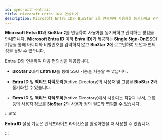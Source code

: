 ```yaml
---
id: sync-with-entraid
title: Microsoft Entra ID와 연동하기
description: Microsoft Entra ID와 BioStar 2를 연동하여 사용자를 동기화하고 관리하는 방법을 안내합니다.
---
```


**Microsoft Entra ID**와 **BioStar 2**를 연동하여 사용자를 동기화하고 관리하는 방법을 안내합니다. **Microsoft Entra ID**(이하 **Entra ID**)가 제공하는 **Single Sign-On**(SSO) 기능을 통해 아이디와 비밀번호를 입력하지 않고 **BioStar 2**에 로그인하여 보안과 편의성을 높일 수 있습니다.

Entra ID와 연동하여 다음 편의성을 제공합니다.

* **BioStar 2**에서 **Entra ID**를 통해 SSO 기능을 사용할 수 있습니다.

* **Entra ID** 및 **액티브 디렉토리**(Active Directory)의 사용자 및 그룹을 **BioStar 2**와 동기화할 수 있습니다.

* **Entra ID** 및 **액티브 디렉토리**(Active Directory)에서 사용되는 직함과 부서, 그룹 등의 사용자 정보를 **BioStar 2**의 사용자 정의 필드와 맵핑할 수 있습니다.

:::info

**Entra ID** 설정 기능은 엔터프라이즈 라이선스를 활성화했을 때 사용할 수 있습니다.

:::



